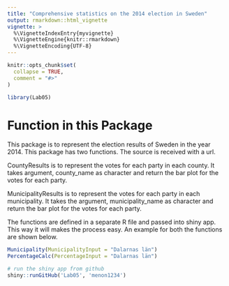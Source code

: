 ```yaml
---
title: "Comprehensive statistics on the 2014 election in Sweden"
output: rmarkdown::html_vignette
vignette: >
  %\VignetteIndexEntry{myvignette}
  %\VignetteEngine{knitr::rmarkdown}
  %\VignetteEncoding{UTF-8}
---
```


```r
knitr::opts_chunk$set(
  collapse = TRUE,
  comment = "#>"
)
```

```r
library(Lab05)
```

# Function in this Package
<p> This package is to represent the election results of Sweden in the year 2014. This package has two functions. The source is received with a url.

<p> CountyResults is to represent the votes for each party in each county. It takes argument, county_name as character and return the bar plot for the votes for each party.

<p> MunicipalityResults is to represent the votes for each party in each municipality. It takes the argument, municipality_name as character and return the bar plot for the votes for each party.

<p> The functions are defined in a separate R file and passed into shiny app. This way it will makes the process easy. An example for both the functions are shown below.
```r
Municipality(MunicipalityInput = "Dalarnas län")
PercentageCalc(PercentageInput = "Dalarnas län")
```
```r
# run the shiny app from github
shiny::runGitHub('Lab05', 'menon1234')
```


